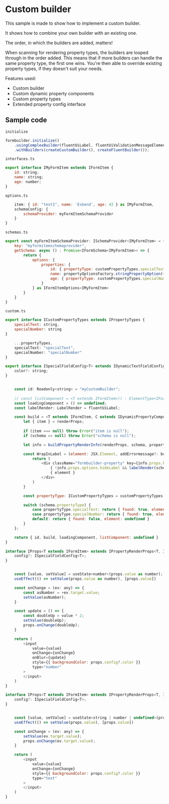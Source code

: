 <h1>Custom builder</h1>

<p>This sample is made to show how to implement a custom builder.</p>
<p>It shows how to combine your own builder with an existing one.</p>
<p>The order, in which the builders are added, matters!</p>
<p>
    When scanning for rendering property types, the builders are looped through in the order added.
    This means that if more builders can handle the same property type, the first one wins.
    You're then able to override existing property types, if they doesn't suit your needs.
</p>
<p></p>

<p>Features used:</p>
<ul>
    <li>Custom builder</li>
    <li>Custom dynamic property components</li>
    <li>Custom property types</li>
    <li>Extended property config interface</li>
</ul>  

<h2>Sample code</h2>  


```initialize```  
```js
formbuilder.initialize()
    .usingComplexBuilder(fluentUiLabel, fluentUiValidationMessageElement, FluentFormShimmer)
    .withBuilders(createCustomBuilder(), createFluentBuilder());
```

```interfaces.ts```  

```js
export interface IMyFormItem extends IFormItem {
    id: string;
    name: string;
    age: number;
}

```


```options.ts``` 
```js
    item: { id: "test1", name: 'Esbend', age: 42 } as IMyFormItem,
    schemaConfig: {
        schemaProvider: myFormItemSchemaProvider
    }
}
```



```schemas.ts```  
```js
export const myFormItemSchemaProvider: ISchemaProvider<IMyFormItem> = {
    key: "myformitemschemaprovider",
    getSchema: async () : Promise<IFormSchema<IMyFormItem>> => {
        return {
            options: {
                properties: {
                    id: { propertyType: customPropertyTypes.specialText, displayName: "Id", config: { color: "aquamarine" } } as IFormItemPropertyOptions<IMyFormItem, ISpecialFieldConfig<IMyFormItem>>,
                    name: propertyOptionsFactory.stringPropertyOption({ displayName: "Name" }),
                    age: { propertyType: customPropertyTypes.specialNumber, displayName: "Age", config: { color: "cornflowerblue" } } as IFormItemPropertyOptions<IMyFormItem, ISpecialFieldConfig<IMyFormItem>>
                }
            } as IFormItemOptions<IMyFormItem>
        }
    }
}
```

```custom.ts```  
```js
export interface ICustomPropertyTypes extends IPropertyTypes {
    specialText: string,
    specialNumber: string
}

    ...propertyTypes,
    specialText: "specialText",
    specialNumber: "specialNumber"
}

export interface ISpecialFieldConfig<T> extends IDynamicTextFieldConfig<T> {
    color?: string;
}


    const id: Readonly<string> = "myCustomBuilder";
    
    // const listComponent = <T extends IFormItem>() : ElementType<IFormListRenderProps<T>> => FluentList;
    const loadingComponent = () => undefined;
    const labelRender: LabelRender = fluentUiLabel;

    const build = <T extends IFormItem, C extends IDynamicPropertyComponentConfig<T>>(renderProps: IItemRenderProps<T>, property: string, schema: IFormItemPropertyOptions<T, C>): IFormItemBuilderResult => {
        let { item } = renderProps;
        
        if (item === null) throw Error("item is null");
        if (schema == null) throw Error("schema is null");

        let info = buildPropertyRenderInfo(renderProps, schema, property);

        const WrapInLabel = (element: JSX.Element, addErrormessage?: boolean) : JSX.Element => {
            return (
                <div className="formbuilder-property" key={info.props.key}>
                    { !info.props.options.hideLabel && labelRender(schema, info.key + "-label")}
                    { element }
                </div>
            )
        }

        const propertyType: ICustomPropertyTypes = customPropertyTypes;

        switch (schema.propertyType) {
            case propertyType.specialText: return { found: true, element: WrapInLabel(<SpecialTextField {...schema} {...info.props} />) };
            case propertyType.specialNumber: return { found: true, element: WrapInLabel(<SpecialNumberField {...schema} {...info.props} />) };
            default: return { found: false, element: undefined }
        }
    };

    return { id, build, loadingComponent, listComponent: undefined }
}

interface IProps<T extends IFormItem> extends IPropertyRenderProps<T, ISpecialFieldConfig<T>, string | number | undefined> { 
    config?: ISpecialFieldConfig<T>;
}


	const [value, setValue] = useState<number>(props.value as number);
	useEffect(() => setValue(props.value as number), [props.value])

    const onChange = (ev: any) => {
        const asNumber = +ev.target.value;
        setValue(asNumber);
    }

    const update = () => {
        const doubleUp = value * 2;
        setValue(doubleUp);
        props.onChange(doubleUp);
    }

    return (
        <input 
            value={value}
            onChange={onChange}
            onBlur={update}
            style={{ backgroundColor: props.config?.color }}
            type="number"
        >
        </input>
    )
}

interface IProps<T extends IFormItem> extends IPropertyRenderProps<T, ISpecialFieldConfig<T>, string | number | undefined> { 
    config?: ISpecialFieldConfig<T>;
}


	const [value, setValue] = useState<string | number | undefined>(props.value);
	useEffect(() => setValue(props.value), [props.value])

    const onChange = (ev: any) => {
		setValue(ev.target.value);
        props.onChange(ev.target.value);
    }

    return (
		<input 
			value={value}
			onChange={onChange}
			style={{ backgroundColor: props.config?.color }}
            type="text"
		>
		</input>
	)
}

```